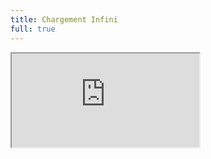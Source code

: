```yaml
---
title: Chargement Infini
full: true
---
```


<iframe
  src="https://codesandbox.io/embed/swr-infinite-fxn6ln?file=/src/App.js?codemirror=1&fontsize=14&theme=dark&autoresize=1&hidenavigation=1"
  style={{
    width: '100%',
    aspectRatio: 1,
    border: 0,
    overflow: 'hidden',
    background: 'rgb(21, 21, 21)'
  }}
  title="SWR - Chargement Infini"
  allow="accelerometer; ambient-light-sensor; camera; encrypted-media; geolocation; gyroscope; hid; microphone; midi; payment; usb; vr; xr-spatial-tracking"
  sandbox="allow-autoplay allow-forms allow-modals allow-popups allow-presentation allow-same-origin allow-scripts"
/>

